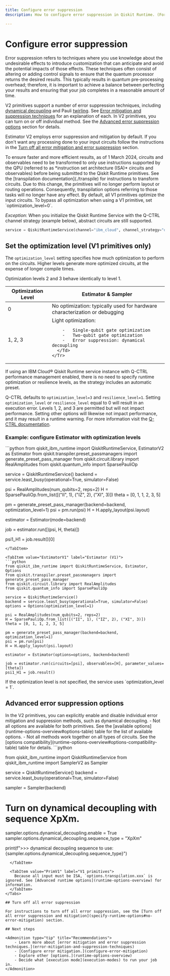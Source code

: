 ```yaml
---
title: Configure error suppression
description: How to configure error suppression in Qiskit Runtime. (Former title: Runtime compilation)

---
```


# Configure error suppression

Error suppression refers to techniques where you use knowledge about the undesirable effects to introduce customization that can anticipate and avoid the potential impacts of those effects. These techniques often consist of altering or adding control signals to ensure that the quantum processor returns the desired results.  This typically results in quantum pre-processing overhead; therefore, it is important to achieve a balance between perfecting your results and ensuring that your job completes in a reasonable amount of time.

V2 primitives support a number of error suppression techniques, including [dynamical decoupling](/api/qiskit-ibm-runtime/qiskit_ibm_runtime.options.DynamicalDecouplingOptions#dynamicaldecouplingoptions) and Pauli [twirling](/api/qiskit-ibm-runtime/qiskit_ibm_runtime.options.TwirlingOptions). See [Error mitigation and suppression techniques](error-mitigation-and-suppression-techniques) for an explanation of each. In V2 primitives, you can turn on or off individual method. See the [Advanced error suppression options](#transpilation-table) section for details.

Estimator V2 employs error suppression and mitigation by default. If you don't want any processing done to your input circuits follow the instructions in the [Turn off all error mitigation and error suppression](specify-runtime-options#no-error-mitigation) section.

<Admonition type="caution" title="Important">
To ensure faster and more efficient results, as of 1 March 2024, circuits and observables need to be transformed to only use instructions supported by the QPU (referred to as *instruction set architecture (ISA)* circuits and observables) before being submitted to the Qiskit Runtime primitives.  See the [transpilation documentation](./transpile) for instructions to transform circuits.  Due to this change, the primitives will no longer perform layout or routing operations.  Consequently, transpilation options referring to those tasks will no longer have any effect. By default, all V1 primitives optimize the input circuits. To bypass all optimization when using a V1 primitive, set `optimization_level=0`.

*Exception*: When you initialize the Qiskit Runtime Service with the Q-CTRL channel strategy (example below), abstract circuits are still supported.

``` python
service = QiskitRuntimeService(channel="ibm_cloud", channel_strategy="q-ctrl")
```
</Admonition>

<span id="set-the-optimization-level"></span>
## Set the optimization level (V1 primitives only)

The `optimization_level` setting specifies how much optimization to perform on the circuits. Higher levels generate more optimized circuits, at the expense of longer compile times.

<Admonition>
  Optimization levels 2 and 3 behave identically to level 1.
</Admonition>

<Table>
  <thead>
    <Tr>
      <Th>Optimization Level</Th>
      <Th>Estimator & Sampler</Th>
    </Tr>
  </thead>
  <tbody>
    <Tr>
      <Td>0</Td>
      <Td>
        No optimization: typically used for hardware characterization or debugging
      </Td>
    </Tr>
    <Tr>
      <Td>1, 2, 3</Td>
      <Td>
        Light optimization:

        -   Single-qubit gate optimization
        -   Two-qubit gate optimization
        -   Error suppression: dynamical decoupling
      </Td>
    </Tr>
  </tbody>
</Table>

<Admonition type="note">
  If using an IBM Cloud&reg; Qiskit Runtime service instance with Q-CTRL performance management enabled, there is no need to specify runtime optimization or resilience levels, as the strategy includes an automatic preset.

  Q-CTRL defaults to `optimization_level=3` and `resilience_level=1`.
  Setting `optimization_level` or `resilience_level` equal to 0 will result in an
  execution error. Levels 1, 2, and 3 are permitted but will not impact performance.
  Setting other options will likewise not impact performance, and it may result in a
  runtime warning. For more information visit the [Q-CTRL documentation](https://docs.q-ctrl.com/q-ctrl-embedded).
</Admonition>

### Example: configure Estimator with optimization levels

<Tabs>
  <TabItem value="EstimatorV2" label="V2 Estimator">
```python
from qiskit_ibm_runtime import QiskitRuntimeService, EstimatorV2 as Estimator
from qiskit.transpiler.preset_passmanagers import generate_preset_pass_manager
from qiskit.circuit.library import RealAmplitudes
from qiskit.quantum_info import SparsePauliOp

service = QiskitRuntimeService()
backend = service.least_busy(operational=True, simulator=False)

psi = RealAmplitudes(num_qubits=2, reps=2)
H = SparsePauliOp.from_list([("II", 1), ("IZ", 2), ("XI", 3)])
theta = [0, 1, 1, 2, 3, 5]

pm = generate_preset_pass_manager(backend=backend, optimization_level=1)
psi = pm.run(psi)
H = H.apply_layout(psi.layout)

estimator = Estimator(mode=backend)

job = estimator.run([(psi, H, theta)])

psi1_H1 = job.result()[0]
  ```
  </TabItem>

  <TabItem value="EstimatorV1" label="Estimator (V1)">
```python
from qiskit_ibm_runtime import QiskitRuntimeService, Estimator, Options
from qiskit.transpiler.preset_passmanagers import generate_preset_pass_manager
from qiskit.circuit.library import RealAmplitudes
from qiskit.quantum_info import SparsePauliOp

service = QiskitRuntimeService()
backend = service.least_busy(operational=True, simulator=False)
options = Options(optimization_level=1)

psi = RealAmplitudes(num_qubits=2, reps=2)
H = SparsePauliOp.from_list([("II", 1), ("IZ", 2), ("XI", 3)])
theta = [0, 1, 1, 2, 3, 5]

pm = generate_preset_pass_manager(backend=backend, optimization_level=1)
psi = pm.run(psi)
H = H.apply_layout(psi.layout)

estimator = Estimator(options=options, backend=backend)

job = estimator.run(circuits=[psi], observables=[H], parameter_values=[theta])
psi1_H1 = job.result()
```

<Admonition type="note">
  If the optimization level is not specified, the service uses `optimization_level = 1`.
</Admonition>
  </TabItem>
</Tabs>


<span id="transpilation-table"></span>
## Advanced error suppression options

<Tabs>
  <TabItem value="PrimV2" label="V2 primitives">
    In the V2 primitives, you can explicitly enable and disable individual error mitigation and suppression methods, such as dynamical decoupling.

<Admonition type = "note" title = "Notes">
- Not all options are available for both primitives.   See the [available options](runtime-options-overview#options-table) table for the list of available options.
- Not all methods work together on all types of circuits.  See the [options compatibility](runtime-options-overview#options-compatibility-table) table for details.
</Admonition>
```python

from qiskit_ibm_runtime import QiskitRuntimeService
from qiskit_ibm_runtime import SamplerV2 as Sampler

service = QiskitRuntimeService()
backend = service.least_busy(operational=True, simulator=False)

sampler = Sampler(backend)

# Turn on dynamical decoupling with sequence XpXm.
sampler.options.dynamical_decoupling.enable = True
sampler.options.dynamical_decoupling.sequence_type = "XpXm"

print(f">>> dynamical decoupling sequence to use: {sampler.options.dynamical_decoupling.sequence_type}")
```
  </TabItem>

  <TabItem value="PrimV1" label="V1 primitives">
    Because all input must be ISA, `options.transpilation.xxx` is ignored. See [Advanced runtime options](runtime-options-overview) for information.
  </TabItem>
</Tabs>

## Turn off all error suppression

For instructions to turn off all error suppression, see the [Turn off all error suppression and mitigation](specify-runtime-options#no-error-mitigation) section.

## Next steps

<Admonition type="tip" title="Recommendations">
    - Learn more about [error mitigation and error suppression techniques.](error-mitigation-and-suppression-techniques)
    - [Configure error mitigation.](configure-error-mitigation)
    - Explore other [options.](runtime-options-overview)
    - Decide what [execution mode](execution-modes) to run your job in.
</Admonition>
